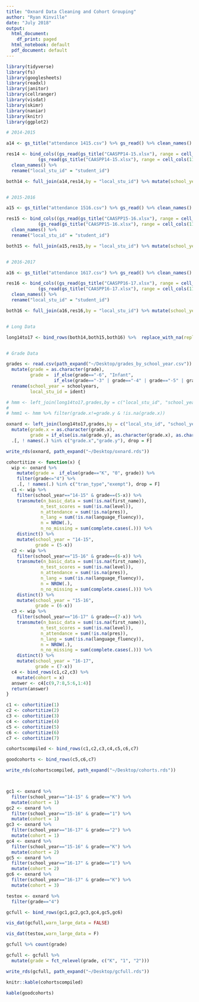 ```yaml
---
title: "Oxnard Data Cleaning and Cohort Grouping"
author: "Ryan Kinville"
date: "July 2018"
output:
  html_document:
    df_print: paged
  html_notebook: default
  pdf_document: default
---
```


```r

library(tidyverse)
library(fs)
library(googlesheets)
library(readxl)
library(janitor)
library(cellranger)
library(visdat)
library(skimr)
library(naniar)
library(knitr)
library(ggplot2)

```


```r


# 2014-2015

a14 <- gs_title("attendance 1415.csv") %>% gs_read() %>% clean_names()

res14 <- bind_cols((gs_read(gs_title("CAASPP14-15.xlsx"), range = cell_cols(1:10)) %>% remove_empty(which = "rows")),
            (gs_read(gs_title("CAASPP14-15.xlsx"), range = cell_cols(11:13), skip = 2) %>% remove_empty(which = "rows"))) %>% 
  clean_names() %>% 
  rename("local_stu_id" = "student_id")

both14 <- full_join(a14,res14,by = "local_stu_id") %>% mutate(school_year = "14-15")


# 2015-2016

a15 <- gs_title("attendance 1516.csv") %>% gs_read() %>% clean_names()

res15 <- bind_cols((gs_read(gs_title("CAASPP15-16.xlsx"), range = cell_cols(1:10)) %>% remove_empty(which = "rows")),
            (gs_read(gs_title("CAASPP15-16.xlsx"), range = cell_cols(11:13), skip = 2) %>% remove_empty(which = "rows"))) %>% 
  clean_names() %>% 
  rename("local_stu_id" = "student_id")

both15 <- full_join(a15,res15,by = "local_stu_id") %>% mutate(school_year = "15-16")


# 2016-2017

a16 <- gs_title("attendance 1617.csv") %>% gs_read() %>% clean_names()

res16 <- bind_cols((gs_read(gs_title("CAASPP16-17.xlsx"), range = cell_cols(1:10)) %>% remove_empty(which = "rows")),
            (gs_read(gs_title("CAASPP16-17.xlsx"), range = cell_cols(11:13), skip = 2) %>% remove_empty(which = "rows"))) %>% 
  clean_names() %>% 
  rename("local_stu_id" = "student_id")

both16 <- full_join(a16,res16,by = "local_stu_id") %>% mutate(school_year = "16-17")


# Long Data

long14to17 <- bind_rows(both14,both15,both16) %>%  replace_with_na(replace = list(language_fluency = "Unknown"))


# Grade Data

grades <- read.csv(path_expand("~/Desktop/grades_by_school_year.csv")) %>% 
  mutate(grade = as.character(grade),
         grade =  if_else(grade=="-6", "Infant", 
                  if_else(grade=="-3" | grade=="-4" | grade=="-5" | grade=="PreSchool", "Pre", grade))) %>% 
  rename(school_year = schoolyears,
         local_stu_id = ident)

# hmm <- left_join(long14to17,grades,by = c("local_stu_id", "school_year"))
# 
# hmm1 <- hmm %>% filter(grade.x!=grade.y & !is.na(grade.x))

oxnard <- left_join(long14to17,grades,by = c("local_stu_id", "school_year")) %>% 
  mutate(grade.x = as.character(grade.x),
         grade = if_else(is.na(grade.y), as.character(grade.x), as.character(grade.y))) %>% 
  .[, ! names(.) %in% c("grade.x","grade.y"), drop = F]

write_rds(oxnard, path_expand("~/Desktop/oxnard.rds"))

```

```r

cohortitize <- function(x) {
  wip <- oxnard %>% 
    mutate(grade =  if_else(grade=="K", "0", grade)) %>% 
    filter(grade<="4") %>% 
    .[, ! names(.) %in% c("tran_type","exempt"), drop = F]
  c1 <- wip %>%
    filter(school_year=="14-15" & grade==(5-x)) %>% 
    transmute(n_basic_data = sum(!is.na(first_name)),
             n_test_scores = sum(!is.na(level)),
             n_attendance = sum(!is.na(pres)),
             n_lang = sum(!is.na(language_fluency)),
             n = NROW(.),
             n_no_missing = sum(complete.cases(.))) %>% 
    distinct() %>% 
    mutate(school_year = "14-15",
           grade = (5-x))
  c2 <- wip %>%
    filter(school_year=="15-16" & grade==(6-x)) %>% 
    transmute(n_basic_data = sum(!is.na(first_name)),
             n_test_scores = sum(!is.na(level)),
             n_attendance = sum(!is.na(pres)),
             n_lang = sum(!is.na(language_fluency)),
             n = NROW(.),
             n_no_missing = sum(complete.cases(.))) %>% 
    distinct() %>% 
    mutate(school_year = "15-16",
           grade = (6-x))
  c3 <- wip %>%
    filter(school_year=="16-17" & grade==(7-x)) %>% 
    transmute(n_basic_data = sum(!is.na(first_name)),
             n_test_scores = sum(!is.na(level)),
             n_attendance = sum(!is.na(pres)),
             n_lang = sum(!is.na(language_fluency)),
             n = NROW(.),
             n_no_missing = sum(complete.cases(.))) %>% 
    distinct() %>% 
    mutate(school_year = "16-17",
           grade = (7-x))
  c4 <- bind_rows(c1,c2,c3) %>% 
    mutate(cohort = x)
  answer <- c4[c(9,7:8,5:6,1:4)]
  return(answer)
}

c1 <- cohortitize(1)
c2 <- cohortitize(2)
c3 <- cohortitize(3)
c4 <- cohortitize(4)
c5 <- cohortitize(5)
c6 <- cohortitize(6)
c7 <- cohortitize(7)

cohortscompiled <- bind_rows(c1,c2,c3,c4,c5,c6,c7)

goodcohorts <- bind_rows(c5,c6,c7)

write_rds(cohortscompiled, path_expand("~/Desktop/cohorts.rds"))



gc1 <- oxnard %>%
  filter(school_year=="14-15" & grade=="K") %>% 
  mutate(cohort = 1)
gc2 <- oxnard %>%
  filter(school_year=="15-16" & grade=="1") %>% 
  mutate(cohort = 1)
gc3 <- oxnard %>%
  filter(school_year=="16-17" & grade=="2") %>% 
  mutate(cohort = 1)
gc4 <- oxnard %>%
  filter(school_year=="15-16" & grade=="K") %>% 
  mutate(cohort = 2)
gc5 <- oxnard %>%
  filter(school_year=="16-17" & grade=="1") %>% 
  mutate(cohort = 2)
gc6 <- oxnard %>%
  filter(school_year=="16-17" & grade=="K") %>% 
  mutate(cohort = 3)

testox <- oxnard %>%
  filter(grade=="4")

gcfull <- bind_rows(gc1,gc2,gc3,gc4,gc5,gc6)

vis_dat(gcfull,warn_large_data = FALSE)

vis_dat(testox,warn_large_data = F)

gcfull %>% count(grade)

gcfull <- gcfull %>% 
  mutate(grade = fct_relevel(grade, c("K", "1", "2")))

write_rds(gcfull, path_expand("~/Desktop/gcfull.rds"))


```



```r

knitr::kable(cohortscompiled)

kable(goodcohorts)

```


